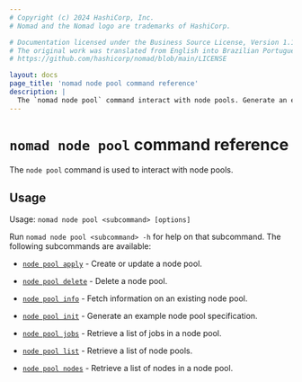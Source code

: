 ```yaml
---
# Copyright (c) 2024 HashiCorp, Inc.
# Nomad and the Nomad logo are trademarks of HashiCorp.

# Documentation licensed under the Business Source License, Version 1.1.
# The original work was translated from English into Brazilian Portuguese.
# https://github.com/hashicorp/nomad/blob/main/LICENSE

layout: docs
page_title: 'nomad node pool command reference'
description: |
  The `nomad node pool` command interact with node pools. Generate an example node pool specification. Create, update, and delete a node pool. Display a list of node pools and information about a specific node pool. Display jobs and nodes in a node pool.
---
```


# `nomad node pool` command reference

The `node pool` command is used to interact with node pools.

## Usage

Usage: `nomad node pool <subcommand> [options]`

Run `nomad node pool <subcommand> -h` for help on that subcommand. The
following subcommands are available:

- [`node pool apply`][apply] - Create or update a node pool.

- [`node pool delete`][delete] - Delete a node pool.

- [`node pool info`][info] - Fetch information on an existing node pool.

- [`node pool init`][init] - Generate an example node pool specification.

- [`node pool jobs`][jobs] - Retrieve a list of jobs in a node pool.

- [`node pool list`][list] - Retrieve a list of node pools.

- [`node pool nodes`][nodes] - Retrieve a list of nodes in a node pool.

[apply]: /nomad/commands/node-pool/apply
[delete]: /nomad/commands/node-pool/delete
[info]: /nomad/commands/node-pool/info
[init]: /nomad/commands/node-pool/init
[jobs]: /nomad/commands/node-pool/jobs
[list]: /nomad/commands/node-pool/list
[nodes]: /nomad/commands/node-pool/nodes
